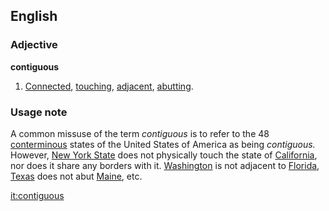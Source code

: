 ==English==

===Adjective===
'''contiguous'''
# [[connected|Connected]], [[touching]], [[adjacent]], [[abut]]ting.

===Usage note===
A common missuse of the term ''contiguous'' is to refer to the 48 [[conterminous]] states of the United States of America as being ''contiguous.''  However, [[New York State]] does not physically touch the state of [[California]], nor does it share any borders with it.  [[Washington]] is not adjacent to [[Florida]], [[Texas]] does not abut [[Maine]], etc.

[[it:contiguous]]
